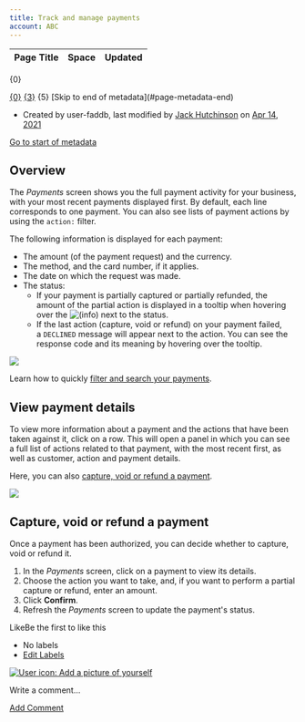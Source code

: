 ```yaml
---
title: Track and manage payments
account: ABC
---
```


<table class="aui"> <thead> <tr class="header"> <th class="search-result-title">Page Title</th> <th class="search-result-space">Space</th> <th class="search-result-date">Updated</th> </tr> </thead> </table> <p class="search-result-count">{0}</p> <tr class="search-result"> <td class="search-result-title"><a href="{1}" class="content-type-{2}"><span>{0}</span></a></td> <td class="search-result-space"><a class="space" href="/display/{4}/" title="{3}">{3}</a></td> <td class="search-result-date"><span class="date" title="{6}">{5}</span></td> </tr> [Skip to end of metadata](#page-metadata-end)

*   Created by user-faddb, last modified by [Jack Hutchinson](    /display/~jack.hutchinson
    ) on [Apr 14, 2021](/pages/diffpagesbyversion.action?pageId=8488051&selectedPageVersions=6&selectedPageVersions=7 "Show changes")

[Go to start of metadata](#page-metadata-start)

Overview
--------

The _Payments_ screen shows you the full payment activity for your business, with your most recent payments displayed first. By default, each line corresponds to one payment. You can also see lists of payment actions by using the `action:` filter.

The following information is displayed for each payment:

*   The amount (of the payment request) and the currency.
*   The method, and the card number, if it applies.
*   The date on which the request was made.
*   The status:
    *   If your payment is partially captured or partially refunded, the amount of the partial action is displayed in a tooltip when hovering over the ![(info)](/s/en_GB/7901/abf7b35644d5a5d1d7e4b0969a83e8eb2b569fb5/_/images/icons/emoticons/information.svg) next to the status.
    *   If the last action (capture, void or refund) on your payment failed, a `DECLINED` message will appear next to the action. You can see the response code and its meaning by hovering over the tooltip.

![](/download/attachments/8488051/dashboard_payments_screen.png?version=1&modificationDate=1598006631637&api=v2)

Learn how to quickly [filter and search your payments](/display/x/Filter+payments).

View payment details
--------------------

To view more information about a payment and the actions that have been taken against it, click on a row. This will open a panel in which you can see a full list of actions related to that payment, with the most recent first, as well as customer, action and payment details.

Here, you can also [capture, void or refund a payment](#Trackandmanagepayments-paymentactions).

![](/download/attachments/8488051/payment_details_panel.png?version=1&modificationDate=1598006631691&api=v2)

Capture, void or refund a payment 
----------------------------------

Once a payment has been authorized, you can decide whether to capture, void or refund it.

1.  In the _Payments_ screen, click on a payment to view its details.
2.  Choose the action you want to take, and, if you want to perform a partial capture or refund, enter an amount.
3.  Click **Confirm**.
4.  Refresh the _Payments_ screen to update the payment's status.

LikeBe the first to like this

*   No labels
*   [Edit Labels](# "Edit Labels (Type 'l')")

[![User icon: Add a picture of yourself](/s/en_GB/7901/abf7b35644d5a5d1d7e4b0969a83e8eb2b569fb5/_/images/icons/profilepics/add_profile_pic.svg)](/users/profile/editmyprofilepicture.action)

Write a comment…

[Add Comment](/display/x/Track+and+manage+payments?showComments=true&showCommentArea=true#addcomment)